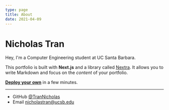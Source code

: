 ```yaml
---
type: page
title: About
date: 2021-04-09
---
```


# Nicholas Tran

Hey, I'm a Computer Engineering student at UC Santa Barbara.

This portfolio is built with **Next.js** and a library called [Nextra](https://nextra.vercel.app/). It allows you to write Markdown and focus on the _content_ of your portfolio.

[**Deploy your own**](https://vercel.com/new/git/external?repository-url=https://github.com/vercel-solutions/nextjs-portfolio-starter&project-name=portfolio&repository-name=portfolio) in a few minutes.

---

- GitHub [@TranNicholas](https://github.com/TranNicholas)
- Email nicholastran@ucsb.edu
